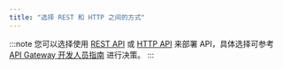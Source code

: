 ```yaml
---
title: "选择 REST 和 HTTP 之间的方式"
---
```




:::note
您可以选择使用 [REST API](https://docs.aws.amazon.com/apigateway/latest/developerguide/apigateway-rest-api.html) 或 [HTTP API](https://docs.aws.amazon.com/apigateway/latest/developerguide/http-api.html) 来部署 API，具体选择可参考 [API Gateway 开发人员指南](https://docs.aws.amazon.com/apigateway/latest/developerguide/http-api-vs-rest.html) 进行决策。
:::